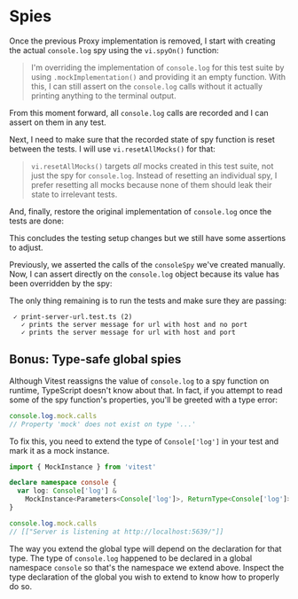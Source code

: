 # Spies

Once the previous Proxy implementation is removed, I start with creating the actual `console.log` spy using the `vi.spyOn()` function:

<CodeFile file="print-server-url.test.ts" range="3-5" />

> I'm overriding the implementation of `console.log` for this test suite by using `.mockImplementation()` and providing it an empty function. With this, I can still assert on the `console.log` calls without it actually printing anything to the terminal output.

From this moment forward, all `console.log` calls are recorded and I can assert on them in any test.

Next, I need to make sure that the recorded state of spy function is reset between the tests. I will use `vi.resetAllMocks()` for that:

<CodeFile file="print-server-url.test.ts" range="7-9" />

> `vi.resetAllMocks()` targets _all_ mocks created in this test suite, not just the spy for `console.log`. Instead of resetting an individual spy, I prefer resetting all mocks because none of them should leak their state to irrelevant tests.

And, finally, restore the original implementation of `console.log` once the tests are done:

<CodeFile file="print-server-url.test.ts" range="11-13" />

This concludes the testing setup changes but we still have some assertions to adjust.

Previously, we asserted the calls of the `consoleSpy` we've created manually. Now, I can assert directly on the `console.log` object because its value has been overridden by the spy:

<CodeFile
  file="print-server-url.test.ts"
  range="18-21,27-30"
  highlight="18,21,27,30"
/>

The only thing remaining is to run the tests and make sure they are passing:

```
 ✓ print-server-url.test.ts (2)
   ✓ prints the server message for url with host and no port
   ✓ prints the server message for url with host and port
```

## Bonus: Type-safe global spies

Although Vitest reassigns the value of `console.log` to a spy function on runtime, TypeScript doesn't know about that. In fact, if you attempt to read some of the spy function's properties, you'll be greeted with a type error:

```ts
console.log.mock.calls
// Property 'mock' does not exist on type '...'
```

To fix this, you need to extend the type of `Console['log']` in your test and mark it as a mock instance.

```ts
import { MockInstance } from 'vitest'

declare namespace console {
  var log: Console['log'] &
    MockInstance<Parameters<Console['log']>, ReturnType<Console['log']>>
}
```

```ts
console.log.mock.calls
// [["Server is listening at http://localhost:5639/"]]
```

The way you extend the global type will depend on the declaration for that type. The type of `console.log` happened to be declared in a global namespace `console` so that's the namespace we extend above. Inspect the type declaration of the global you wish to extend to know how to properly do so.
